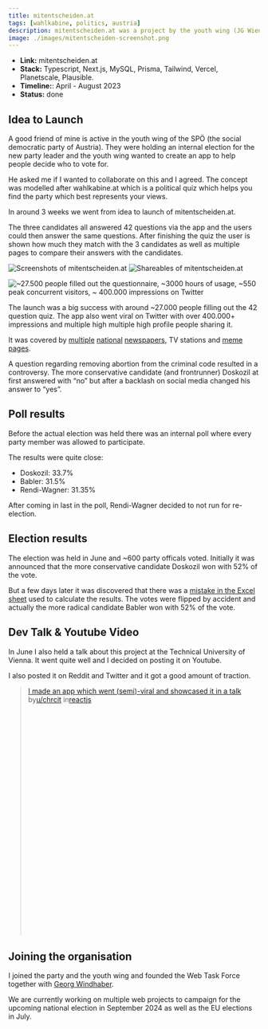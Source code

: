 ```yaml
---
title: mitentscheiden.at
tags: [wahlkabine, politics, austria]
description: mitentscheiden.at was a project by the youth wing (JG Wien) of the Austrian social democrats (SPÖ).
image: ./images/mitentscheiden-screenshot.png
---
```



- **Link:** <ExternalLink href="https://mitentscheiden.at">mitentscheiden.at</ExternalLink>
- **Stack:** Typescript, Next.js, MySQL, Prisma, Tailwind, Vercel, Planetscale, Plausible.
- **Timeline:**: April - August 2023
- **Status:** done

## Idea to Launch

A <ExternalLink href="https://georgwindhaber.com">good friend of mine</ExternalLink> is active in the youth wing of the SPÖ (the social democratic party of Austria).
They were holding an internal election for the new party leader and the youth wing wanted to create an app to help people decide who to vote for. 

He asked me if I wanted to collaborate on this and I agreed. The concept was modelled after <ExternalLink href="https://wahlkabine.at">wahlkabine.at</ExternalLink> which is a political quiz which helps you find the party which best represents your views.

In around 3 weeks we went from idea to launch of <ExternalLink href="https://mitentscheiden.at">mitentscheiden.at</ExternalLink>.

The three candidates all answered 42 questions via the app and the users could then answer the same questions. After finishing the quiz the user is shown how much they match with the 3 candidates as well as multiple pages to compare their answers with the candidates.

![Screenshots of mitentscheiden.at](../projects/images/mitentscheiden-screenshots.jpg)
![Shareables of mitentscheiden.at](../projects/images/mitentscheiden-shareables.jpg)

![~27.500 people filled out the questionnaire, ~3000 hours of usage, ~550 peak concurrent visitors, ~ 400.000 impressions on Twitter](./images/mitentscheiden-results.png)

The launch was a big success with around ~27.000 people filling out the 42 question quiz. The app also went viral on Twitter with over 400.000+ impressions and multiple high <ExternalLink href="https://twitter.com/NicolaWerdenigg/status/1650069601340858368">multiple</ExternalLink> <ExternalLink href="https://twitter.com/pablodiabolo/status/1650068482271182853">high</ExternalLink> <ExternalLink href="https://twitter.com/florianklenk/status/1650134987172200452">profile</ExternalLink> <ExternalLink href="https://x.com/Natascha_Strobl/status/1650056393100083201">people</ExternalLink> sharing it.

It was covered by [multiple](https://www.puls24.at/news/politik/spoe-wahl-41-fragen-und-die-antworten-von-babler-doskozil-und-rendi-wagner/295388) [national](https://kurier.at/politik/inland/test-fuer-nicht-mitglieder-welcher-spoe-kandidat-wuerde-zu-ihnen-passen/402422507) [newspapers](https://www.derstandard.at/story/2000145782957/was-man-ueber-die-rote-vorsitzwahl-wissen-muss), TV stations and [meme](https://www.instagram.com/p/CrX6u3nMem0/) [pages](https://www.instagram.com/p/CrYPyLWsp7w).



A question regarding removing abortion from the criminal code resulted in a controversy. The more conservative candidate (and frontrunner) Doskozil at first answered with “no” but after a backlash on social media changed his answer to “yes”.

## Poll results

Before the actual election was held there was an internal poll where every party member was allowed to participate.

The results were quite close:

- Doskozil: 33.7%
- Babler: 31.5%
- Rendi-Wagner: 31.35%

After coming in last in the poll, Rendi-Wagner decided to not run for re-election.

## Election results
The election was held in June and ~600 party officals voted. Initially it was announced that the more conservative candidate Doskozil won with 52% of the vote. 

But a few days later it was discovered that there was a [mistake in the Excel sheet](https://www.theguardian.com/world/2023/jun/05/austrian-social-democrats-announce-wrong-leader-after-technical-error) used to calculate the results. The votes were flipped by accident and actually the more radical candidate Babler won with 52% of the vote.

## Dev Talk & Youtube Video

In June I also held a talk about this project at the Technical University of Vienna. It went quite well and I decided on posting it on Youtube.

<YouTube id="https://www.youtube.com/watch?v=LsgIRqjvit0" />

I also posted it on Reddit and Twitter and it got a good amount of traction.

<Tweet id="https://x.com/chrcit/status/1696141503934943481?s=20" />

<blockquote
  class="reddit-embed-bq"
  style="height:500px"
  data-embed-height="546"
>
  <a href="https://www.reddit.com/r/reactjs/comments/163i0ok/i_made_an_app_which_went_semiviral_and_showcased/">
    I made an app which went (semi)-viral and showcased it in a talk
  </a>
  <br /> by<a href="https://www.reddit.com/user/chrcit/">u/chrcit</a> in<a href="https://www.reddit.com/r/reactjs/">reactjs</a>
</blockquote>

## Joining the organisation

I joined the party and the youth wing and founded the Web Task Force together with [Georg Windhaber](https://georgwindhaber.com).

We are currently working on multiple web projects to campaign for the upcoming national election in September 2024 as well as the EU elections in July.

<Tweet id="https://x.com/chrcit/status/1707081180238012491" />

<script async src="https://platform.twitter.com/widgets.js"></script>

<script
  async
  src="https://embed.reddit.com/widgets.js"
  charset="UTF-8"
></script>
